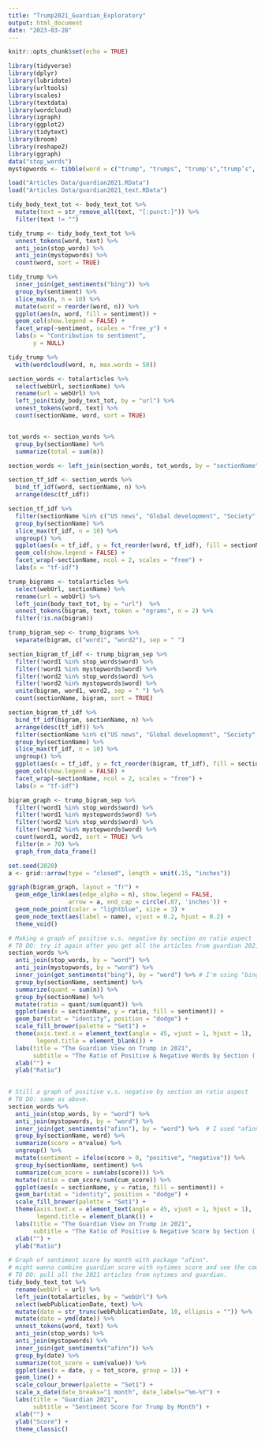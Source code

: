 ```yaml
---
title: "Trump2021_Guardian_Exploratory"
output: html_document
date: "2023-03-28"
---
```


```r
knitr::opts_chunk$set(echo = TRUE)
```

```r
library(tidyverse)
library(dplyr)
library(lubridate)
library(urltools)
library(scales)
library(textdata)
library(wordcloud)
library(igraph) 
library(ggplot2)
library(tidytext)
library(broom)
library(reshape2)
library(ggraph)
data("stop_words")
mystopwords <- tibble(word = c("trump", "trumps", "trump's","trump’s", "biden", "biden's", "biden’s", "donald", "u.s"))

load("Articles Data/guardian2021.RData")
load("Articles Data/guardian2021_text.RData")
```


```r
tidy_body_text_tot <- body_text_tot %>%
  mutate(text = str_remove_all(text, "[:punct:]")) %>% 
  filter(text != "")

tidy_trump <- tidy_body_text_tot %>% 
  unnest_tokens(word, text) %>% 
  anti_join(stop_words) %>% 
  anti_join(mystopwords) %>% 
  count(word, sort = TRUE)

tidy_trump %>% 
  inner_join(get_sentiments("bing")) %>% 
  group_by(sentiment) %>% 
  slice_max(n, n = 10) %>% 
  mutate(word = reorder(word, n)) %>% 
  ggplot(aes(n, word, fill = sentiment)) +
  geom_col(show.legend = FALSE) +
  facet_wrap(~sentiment, scales = "free_y") +
  labs(x = "Contribution to sentiment",
       y = NULL)
```

```r
tidy_trump %>%
  with(wordcloud(word, n, max.words = 50))
```

```r
section_words <- totalarticles %>% 
  select(webUrl, sectionName) %>% 
  rename(url = webUrl) %>% 
  left_join(tidy_body_text_tot, by = "url") %>% 
  unnest_tokens(word, text) %>% 
  count(sectionName, word, sort = TRUE)


tot_words <- section_words %>% 
  group_by(sectionName) %>% 
  summarize(total = sum(n))

section_words <- left_join(section_words, tot_words, by = "sectionName")

section_tf_idf <- section_words %>% 
  bind_tf_idf(word, sectionName, n) %>% 
  arrange(desc(tf_idf))

section_tf_idf %>% 
  filter(sectionName %in% c("US news", "Global development", "Society", "News", "Politics")) %>% 
  group_by(sectionName) %>% 
  slice_max(tf_idf, n = 10) %>% 
  ungroup() %>% 
  ggplot(aes(x = tf_idf, y = fct_reorder(word, tf_idf), fill = sectionName)) +
  geom_col(show.legend = FALSE) +
  facet_wrap(~sectionName, ncol = 2, scales = "free") +
  labs(x = "tf-idf")

```
```r
trump_bigrams <- totalarticles %>% 
  select(webUrl, sectionName) %>% 
  rename(url = webUrl) %>% 
  left_join(body_text_tot, by = "url")  %>% 
  unnest_tokens(bigram, text, token = "ngrams", n = 2) %>% 
  filter(!is.na(bigram))

trump_bigram_sep <- trump_bigrams %>% 
  separate(bigram, c("word1", "word2"), sep = " ")

section_bigram_tf_idf <- trump_bigram_sep %>% 
  filter(!word1 %in% stop_words$word) %>% 
  filter(!word1 %in% mystopwords$word) %>% 
  filter(!word2 %in% stop_words$word) %>% 
  filter(!word2 %in% mystopwords$word) %>% 
  unite(bigram, word1, word2, sep = " ") %>% 
  count(sectionName, bigram, sort = TRUE)

section_bigram_tf_idf %>% 
  bind_tf_idf(bigram, sectionName, n) %>% 
  arrange(desc(tf_idf)) %>% 
  filter(sectionName %in% c("US news", "Global development", "Society", "News", "Politics")) %>% 
  group_by(sectionName) %>% 
  slice_max(tf_idf, n = 10) %>% 
  ungroup() %>% 
  ggplot(aes(x = tf_idf, y = fct_reorder(bigram, tf_idf), fill = sectionName)) +
  geom_col(show.legend = FALSE) +
  facet_wrap(~sectionName, ncol = 2, scales = "free") +
  labs(x = "tf-idf")

bigram_graph <- trump_bigram_sep %>% 
  filter(!word1 %in% stop_words$word) %>% 
  filter(!word1 %in% mystopwords$word) %>% 
  filter(!word2 %in% stop_words$word) %>% 
  filter(!word2 %in% mystopwords$word) %>% 
  count(word1, word2, sort = TRUE) %>% 
  filter(n > 70) %>% 
  graph_from_data_frame()

set.seed(2020)
a <- grid::arrow(type = "closed", length = unit(.15, "inches"))

ggraph(bigram_graph, layout = "fr") +
  geom_edge_link(aes(edge_alpha = n), show.legend = FALSE,
                 arrow = a, end_cap = circle(.07, 'inches')) +
  geom_node_point(color = "lightblue", size = 3) +
  geom_node_text(aes(label = name), vjust = 0.2, hjust = 0.2) +
  theme_void()
```

```r
# Making a graph of positive v.s. negative by section on ratio aspect
# TO DO: try it again after you get all the articles from guardian 2021
section_words %>% 
  anti_join(stop_words, by = "word") %>% 
  anti_join(mystopwords, by = "word") %>% 
  inner_join(get_sentiments("bing"), by = "word") %>% # I'm using "bing" package here to count the quant of positive and negative words
  group_by(sectionName, sentiment) %>% 
  summarize(quant = sum(n)) %>% 
  group_by(sectionName) %>% 
  mutate(ratio = quant/sum(quant)) %>% 
  ggplot(aes(x = sectionName, y = ratio, fill = sentiment)) +
  geom_bar(stat = "identity", position = "dodge") + 
  scale_fill_brewer(palette = "Set1") + 
  theme(axis.text.x = element_text(angle = 45, vjust = 1, hjust = 1),
        legend.title = element_blank()) +
  labs(title = "The Guardian View on Trump in 2021",
       subtitle = "The Ratio of Positive & Negative Words by Section ('bing')") +
  xlab("") +
  ylab("Ratio")
  
```

```r
# Still a graph of positive v.s. negative by section on ratio aspect
# TO DO: same as above.
section_words %>% 
  anti_join(stop_words, by = "word") %>% 
  anti_join(mystopwords, by = "word") %>% 
  inner_join(get_sentiments("afinn"), by = "word") %>%  # I used "afinn" package here to get the score of each word
  group_by(sectionName, word) %>% 
  summarize(score = n*value) %>% 
  ungroup() %>% 
  mutate(sentiment = ifelse(score > 0, "positive", "negative")) %>% 
  group_by(sectionName, sentiment) %>% 
  summarize(cum_score = sum(abs(score))) %>% 
  mutate(ratio = cum_score/sum(cum_score)) %>% 
  ggplot(aes(x = sectionName, y = ratio, fill = sentiment)) +
  geom_bar(stat = "identity", position = "dodge") + 
  scale_fill_brewer(palette = "Set1") + 
  theme(axis.text.x = element_text(angle = 45, vjust = 1, hjust = 1),
        legend.title = element_blank()) +
  labs(title = "The Guardian View on Trump in 2021",
       subtitle = "The Ratio of Positive & Negative Score by Section ('afinn')") +
  xlab("") +
  ylab("Ratio")
```

```r
# Graph of sentiment score by month with package "afinn".
# might wanna combine guardian score with nytimes score and see the comparison in a single graph
# TO DO: pull all the 2021 articles from nytimes and guardian.
tidy_body_text_tot %>% 
  rename(webUrl = url) %>% 
  left_join(totalarticles, by = "webUrl") %>% 
  select(webPublicationDate, text) %>% 
  mutate(date = str_trunc(webPublicationDate, 10, ellipsis = "")) %>% 
  mutate(date = ymd(date)) %>% 
  unnest_tokens(word, text) %>% 
  anti_join(stop_words) %>% 
  anti_join(mystopwords) %>% 
  inner_join(get_sentiments("afinn")) %>% 
  group_by(date) %>% 
  summarize(tot_score = sum(value)) %>% 
  ggplot(aes(x = date, y = tot_score, group = 1)) +
  geom_line() + 
  scale_colour_brewer(palette = "Set1") +
  scale_x_date(date_breaks="1 month", date_labels="%m-%Y") +
  labs(title = "Guardian 2021",
       subtitle = "Sentiment Score for Trump by Month") +
  xlab("") +
  ylab("Score") +
  theme_classic()
```



















